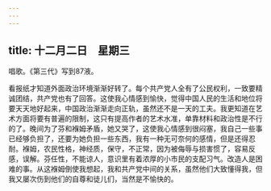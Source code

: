```yaml
---
---
---
```

title: 十二月二日　星期三
---




唱歌。《第三代》写到87液。

看报纸才知道外面政治环境渐渐好转了。每个共产党人全有了公民权利，一致要精诚团结，共产党也有了回答。这使我心情感到愉快，觉得中国人民的生活和地位将要天天地好起来，中国政治渐渐走向正轨，虽然还不是一天的工夫。我更知道在艺术方面将要有普遍的限制，这只有提高作者的艺术水准，单靠材料和政治性是不行的了。晚间为了芬和褓姆矛盾，她又哭了，这使我心情感到很闷塞，我自己一些事已经够负担了，还要为她负担一些东西，我有一种无可奈何的感情，但是还得忍耐。褓姆，农民性格，神经质，保守，不正常，因为被侮辱与损害惯了，容易反感，误解。芬任性，不能谅人，意识里有着浓厚的小市民的支配习气。改造人是困难的事。从这褓姆倒使我想起，我和共产党中间的关系，虽然他们大致懂得我，但我又屡次伤到他们的自尊和徒儿们，当然是不愉快的。